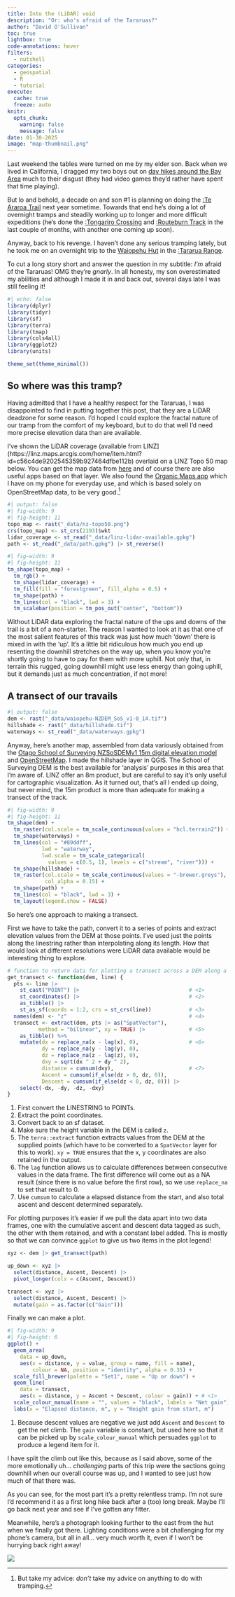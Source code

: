 ```yaml
---
title: Into the (LiDAR) void
description: "Or: who's afraid of the Tararuas?"
author: "David O'Sullivan"
toc: true
lightbox: true
code-annotations: hover
filters: 
  - nutshell
categories:
  - geospatial
  - R
  - tutorial
execute:
  cache: true
  freeze: auto
knitr:
  opts_chunk: 
    warning: false
    message: false
date: 01-30-2025
image: "map-thumbnail.png"
---
```


Last weekend the tables were turned on me by my elder son. Back when we lived in California, I dragged my two boys out on [day hikes around the Bay Area](https://southosullivan.com/hiking/the-map) much to their disgust (they had video games they'd rather have spent that time playing). 

But lo and behold, a decade on and son #1 is planning on doing the [:Te Araroa Trail](https://en.wikipedia.org/wiki/Te_Araroa) next year sometime. Towards that end he's doing a lot of overnight tramps and steadily working up to longer and more difficult expeditions (he's done the [:Tongariro Crossing](https://en.wikipedia.org/wiki/Tongariro_Alpine_Crossing) and [:Routeburn Track](https://en.wikipedia.org/wiki/Routeburn_Track) in the last couple of months, with another one coming up soon).

Anyway, back to his revenge. I haven't done any serious tramping lately, but he took me on an overnight trip to the [Waiopehu Hut](https://www.doc.govt.nz/parks-and-recreation/places-to-go/wellington-kapiti/places/tararua-forest-park/things-to-do/huts/waiopehu-hut/) in the [:Tararua Range](https://en.wikipedia.org/wiki/Tararua_Range). 

To cut a long story short and answer the question in my subtitle: _I'm_ afraid of the Tararuas! OMG they're _gnarly_. In all honesty, my son overestimated my abilities and although I made it in and back out, several days late I was still feeling it!

```r
#| echo: false
library(dplyr)
library(tidyr)
library(sf)
library(terra)
library(tmap)
library(cols4all)
library(ggplot2)
library(units)

theme_set(theme_minimal())
```

## So where was this tramp?
Having admitted that I have a healthy respect for the Tararuas, I was disappointed to find in putting together this post, that they are a LiDAR deadzone for some reason. I'd hoped I could explore the fractal nature of our tramp from the comfort of my keyboard, but to do that well I'd need more precise elevation data than are available.

I've shown the LiDAR coverage (available from LINZ](https://linz.maps.arcgis.com/home/item.html?id=c56c4de9202545359b927464dfbe112b) overlaid on a LINZ Topo 50 map below. You can get the map data from [here](https://data.linz.govt.nz/layer/50767-nz-topo50-maps/) and of course there are also useful apps based on that layer. We also found the [Organic Maps app](https://organicmaps.app/) which I have on my phone for everyday use, and which is based solely on OpenStreetMap data, to be very good.^[But take my advice: _don't_ take my advice on anything to do with tramping.]

```r
#| output: false
#| fig-width: 9
#| fig-height: 11
topo_map <- rast("_data/nz-topo50.png")
crs(topo_map) <- st_crs(2193)$wkt
lidar_coverage <- st_read("_data/linz-lidar-available.gpkg")
path <- st_read("_data/path.gpkg") |> st_reverse()
```

```r
#| fig-width: 9
#| fig-height: 11
tm_shape(topo_map) +
  tm_rgb() +
  tm_shape(lidar_coverage) +
  tm_fill(fill = "forestgreen", fill_alpha = 0.5) +
  tm_shape(path) +
  tm_lines(col = "black", lwd = 3) +
  tm_scalebar(position = tm_pos_out("center", "bottom"))
```

Without LiDAR data exploring the fractal nature of the ups and downs of the trail is a bit of a non-starter. The reason I wanted to look at it as that one of the most salient features of this track was just how much 'down' there is mixed in with the 'up'. It's a little bit ridiculous how much you end up resenting the downhill stretches on the way up, when you know you're shortly going to have to pay for them with more uphill. Not only that, in terrain this rugged, going downhill might use less energy than going uphill, but it demands just as much concentration, if not more!

## A transect of our travails
```r
#| output: false
dem <- rast("_data/waiopehu-NZDEM_SoS_v1-0_14.tif")
hillshade <- rast("_data/hillshade.tif")
waterways <- st_read("_data/waterways.gpkg")
```

Anyway, here's another map, assembled from data variously obtained from the [Otago School of Surveying NZSoSDEMv1 15m digital elevation model](https://www.otago.ac.nz/surveying/research/geospatial/digital-elevation-model) and [OpenStreetMap](https://www.openstreetmap.org/search?query=waiopehu%20track#map=14/-40.70380/175.36059). I made the hillshade layer in QGIS. The School of Surveying DEM is the best available for 'analysis' purposes in this area that I'm aware of. LINZ offer an 8m product, but are careful to say it's only useful for cartographic visualization. As it turned out, that's all I ended up doing, but never mind, the 15m product is more than adequate for making a transect of the track.

```r
#| fig-width: 9
#| fig-height: 11
tm_shape(dem) +
  tm_raster(col.scale = tm_scale_continuous(values = "hcl.terrain2")) +
  tm_shape(waterways) +
  tm_lines(col = "#89ddff",
           lwd = "waterway",
           lwd.scale = tm_scale_categorical(
             values = c(0.5, 1), levels = c("stream", "river"))) +
  tm_shape(hillshade) +
  tm_raster(col.scale = tm_scale_continuous(values = "-brewer.greys"),
            col_alpha = 0.15) +
  tm_shape(path) +
  tm_lines(col = "black", lwd = 3) +
  tm_layout(legend.show = FALSE)
```

So here's one approach to making a transect.

First we have to take the path, convert it to a series of points and extract elevation values from the DEM at those points. I've used just the points along the linestring rather than interpolating along its length. How that would look at different resolutions were LiDAR data available would be interesting thing to explore.

```r
# function to return data for plotting a transect across a DEM along a line
get_transect <- function(dem, line) {
  pts <- line |> 
    st_cast("POINT") |>                                   # <1>
    st_coordinates() |>                                   # <2>
    as_tibble() |>
    st_as_sf(coords = 1:2, crs = st_crs(line))            # <3>   
  names(dem) <- "z"                                       # <4>
  transect <- extract(dem, pts |> as("SpatVector"), 
          method = "bilinear", xy = TRUE) |>              # <5>
    as_tibble() %>%
    mutate(dx = replace_na(x - lag(x), 0),                # <6>
           dy = replace_na(y - lag(y), 0),
           dz = replace_na(z - lag(z), 0),
           dxy = sqrt(dx ^ 2 + dy ^ 2),
           distance = cumsum(dxy),                        # <7>
           Ascent = cumsum(if_else(dz > 0, dz, 0)),
           Descent = cumsum(if_else(dz < 0, dz, 0))) |>
    select(-dx, -dy, -dz, -dxy)
}
```
1. First convert the LINESTRING to POINTs.
2. Extract the point coordinates.
3. Convert back to an sf dataset.
4. Make sure the height variable in the DEM is called `z`.
5. The `terra::extract` function extracts values from the DEM at the supplied points (which have to be converted to a `SpatVector` layer for this to work). `xy = TRUE` ensures that the x, y coordinates are also retained in the output.
6. The `lag` function allows us to calculate differences between consecutive values in the data frame. The first difference will come out as a NA result (since there is no value before the first row), so we use `replace_na` to set that result to 0.
7. Use `cumsum` to calculate a elapsed distance from the start, and also total ascent and descent determined separately.

For plotting purposes it's easier if we pull the data apart into two data frames, one with the cumulative ascent and descent data tagged as such, the other with them retained, and with a constant label added. This is mostly so that we can convince `ggplot` to give us two items in the plot legend!

```r
xyz <- dem |> get_transect(path)

up_down <- xyz |> 
  select(distance, Ascent, Descent) |>
  pivot_longer(cols = c(Ascent, Descent))

transect <- xyz |>
  select(distance, Ascent, Descent) |>
  mutate(gain = as.factor(c("Gain")))
```

Finally we can make a plot.

```r
#| fig-width: 9
#| fig-height: 6
ggplot() + 
  geom_area(
    data = up_down, 
    aes(x = distance, y = value, group = name, fill = name),
        colour = NA, position = "identity", alpha = 0.35) +
  scale_fill_brewer(palette = "Set1", name = "Up or down") +
  geom_line(
    data = transect, 
    aes(x = distance, y = Ascent + Descent, colour = gain)) + # <1>
  scale_colour_manual(name = "", values = "black", labels = "Net gain") +
  labs(x = "Elapsed distance, m", y = "Height gain from start, m")
```
1. Because descent values are negative we just add `Ascent` and `Descent` to get the net climb. The `gain` variable is constant, but used here so that it can be picked up by `scale_colour_manual` which persuades `ggplot` to produce a legend item for it.

I have split the climb out like this, because as I said above, some of the more emotionally uh... _challenging_ parts of this trip were the sections going downhill when our overall course was up, and I wanted to see just how much of that there was.

As you can see, for the most part it's a pretty relentless tramp. I'm not sure I'd recommend it as a first long hike back after a (too) long break. Maybe I'll go back next year and see if I've gotten any fitter. 

Meanwhile, here's a photograph looking further to the east from the hut when we finally got there. Lighting conditions were a bit challenging for my phone's camera, but all in all... very much worth it, even if I won't be hurrying back right away!

![](view-from-the-hut.jpg)